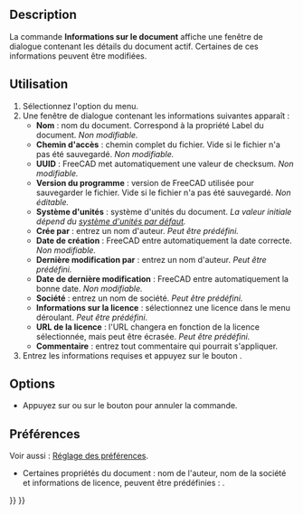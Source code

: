 <languages/>

{{Docnav/fr
|[[Std_MergeProjects/fr|Ajouter au document]]
|[[Std_Print/fr|Imprimer]]
|[[Std_File_Menu/fr|Menu Fichier]]
|IconL=Std_MergeProjects.svg
|IconR=Std_Print.svg
|IconC=Freecad.svg
}}

{{GuiCommand/fr
|Name=Std ProjectInfo
|Name/fr=Std Informations sur le document
|MenuLocation=Fichier → Informations sur le document
|Workbenches=Tous
|SeeAlso=[[Std_New/fr|Std Nouveau]]
}}

==Description==

La commande '''Informations sur le document''' affiche une fenêtre de dialogue contenant les détails du document actif. Certaines de ces informations peuvent être modifiées.

<span id="Usage"></span>
==Utilisation==

# Sélectionnez l'option {{MenuCommand|Fichier → [[Image:Std_ProjectInfo.svg|16px]] Informations sur le document...}} du menu.
# Une fenêtre de dialogue contenant les informations suivantes apparaît :
#* '''Nom''' : nom du document. Correspond à la propriété Label du document. ''Non modifiable.''
#* '''Chemin d'accès''' : chemin complet du fichier. Vide si le fichier n'a pas été sauvegardé. ''Non modifiable.''
#* '''UUID''' : FreeCAD met automatiquement une valeur de checksum. ''Non modifiable.''
#* '''Version du programme''' : version de FreeCAD utilisée pour sauvegarder le fichier. Vide si le fichier n'a pas été sauvegardé. ''Non éditable.''
#* '''Système d'unités''' : système d'unités du document. ''La valeur initiale dépend du [[Preferences_Editor/fr#Général_2|système d'unités par défaut]].'' {{Version/fr|1.0}}
#* '''Crée par''' : entrez un nom d'auteur. ''Peut être prédéfini.''
#* '''Date de création''' : FreeCAD entre automatiquement la date correcte. ''Non modifiable.''
#* '''Dernière modification par''' : entrez un nom d'auteur. ''Peut être prédéfini.''
#* '''Date de dernière modification''' : FreeCAD entre automatiquement la bonne date. ''Non modifiable.''
#* '''Société''' : entrez un nom de société. ''Peut être prédéfini.''
#* '''Informations sur la licence''' : sélectionnez une licence dans le menu déroulant. ''Peut être prédéfini.''
#* '''URL de la licence''' : l'URL changera en fonction de la licence sélectionnée, mais peut être écrasée. ''Peut être prédéfini.''
#* '''Commentaire''' : entrez tout commentaire qui pourrait s'appliquer.
# Entrez les informations requises et appuyez sur le bouton {{Button|OK}}.

==Options==

* Appuyez sur {{KEY|Échap}} ou sur le bouton {{Button|Annuler}} pour annuler la commande.

<span id="Preferences"></span>
==Préférences==

Voir aussi : [[Preferences_Editor/fr|Réglage des préférences]].

* Certaines propriétés du document : nom de l'auteur, nom de la société et informations de licence, peuvent être prédéfinies : {{MenuCommand|Édition → Préférences... → Général → Document → Création et licence}}.


{{Docnav/fr
|[[Std_MergeProjects/fr|Ajouter au document]]
|[[Std_Print/fr|Imprimer]]
|[[Std_File_Menu/fr|Menu Fichier]]
|IconL=Std_MergeProjects.svg
|IconR=Std_Print.svg
|IconC=Freecad.svg
}}

{{Std_Base_navi{{#translation:}}}}
{{Userdocnavi{{#translation:}}}}
